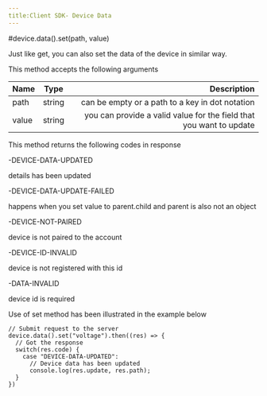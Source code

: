 ```yaml
---
title:Client SDK- Device Data
---
```


#device.data().set(path, value)

Just like get, you can also set the data of the device in similar way.

This method accepts the following arguments

| Name       | Type |   Description |
| :------------ | :---------: | ----------: |
| path     |    string    |  can be empty or a path to a key in dot notation|
| value     |    string    |  you can provide a valid value for the field that you want to update|

This method returns the following codes in response

-DEVICE-DATA-UPDATED

details has been updated

-DEVICE-DATA-UPDATE-FAILED

happens when you set value to parent.child and parent is also not an object

-DEVICE-NOT-PAIRED

device is not paired to the account

-DEVICE-ID-INVALID

device is not registered with this id

-DATA-INVALID

device id is required

Use of set method has been illustrated in the example below

```
// Submit request to the server
device.data().set("voltage").then((res) => {
  // Got the response
  switch(res.code) {
    case "DEVICE-DATA-UPDATED": 
      // Device data has been updated
      console.log(res.update, res.path);
  }
})
```




